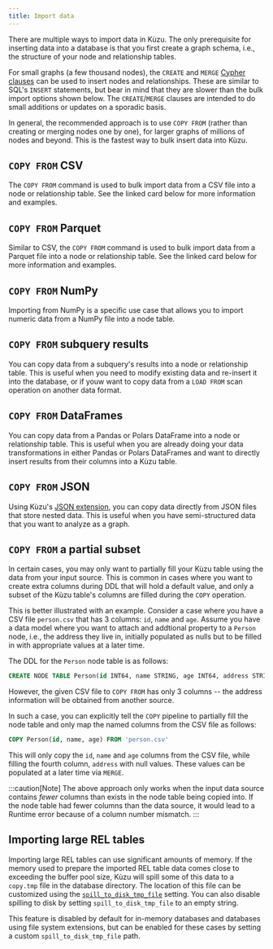 ```yaml
---
title: Import data
---
```



There are multiple ways to import data in Kùzu. The only prerequisite for inserting data
into a database is that you first create a graph schema, i.e., the structure of your node and relationship tables.

For small graphs (a few thousand nodes), the `CREATE` and `MERGE` [Cypher clauses](/cypher/data-manipulation-clauses)
can be used to insert nodes and
relationships. These are similar to SQL's `INSERT` statements, but bear in mind that they are slower than the bulk import
options shown below. The `CREATE`/`MERGE` clauses are intended to do small additions or updates on a sporadic basis.

In general, the recommended approach is to use `COPY FROM` (rather than creating or
merging nodes one by one), for larger graphs of millions of nodes and beyond.
This is the fastest way to bulk insert data into Kùzu.

## `COPY FROM` CSV

The `COPY FROM` command is used to bulk import data from a CSV file into a node or relationship table.
See the linked card below for more information and examples.

<LinkCard
  title="Import CSV"
  href="/import/csv"
/>

## `COPY FROM` Parquet

Similar to CSV, the `COPY FROM` command is used to bulk import data from a Parquet file into a node or relationship table.
See the linked card below for more information and examples.

<LinkCard
  title="Import Parquet"
  href="/import/parquet"
/>

## `COPY FROM` NumPy

Importing from NumPy is a specific use case that allows you to import numeric data from a NumPy file into a node table.

<LinkCard
  title="Import NumPy"
  href="/import/npy"
/>

## `COPY FROM` subquery results

You can copy data from a subquery's results into a node or relationship table.
This is useful when you need to modify existing data and re-insert it into the database, or if youw
want to copy data from a `LOAD FROM` scan operation on another data format.

<LinkCard
  title="Import results from a subquery"
  href="/import/copy-from-subquery"
/>

## `COPY FROM` DataFrames

You can copy data from a Pandas or Polars DataFrame into a node or relationship table. This is useful 
when you are already doing your data transformations in either Pandas or Polars DataFrames and want to
directly insert results from their columns into a Kùzu table.

<LinkCard
  title="Import results from a DataFrame"
  href="/import/copy-from-dataframe"
/>

## `COPY FROM` JSON

Using Kùzu's [JSON extension](/extensions/json), you can copy data directly from JSON files that store
nested data. This is useful when you have semi-structured data that you want to analyze as a graph.

<LinkCard
  title="Import from JSON file"
  href="/extensions/json#copy-from"
/>

## `COPY FROM` a partial subset

In certain cases, you may only want to partially fill your Kùzu table using the data from your input
source. This is common in cases where you want to create extra columns during DDL that will hold
a default value, and only a subset of the Kùzu table's columns are filled during the `COPY` operation.

This is better illustrated with an example. Consider a case where you have a CSV file `person.csv`
that has 3 columns: `id`, `name` and `age`.
Assume you have a data model where you want to attach and addtional property to a `Person` node,
i.e., the address they live in, initially populated as nulls but to be filled in with appropriate
values at a later time.

The DDL for the `Person` node table is as follows:
```sql
CREATE NODE TABLE Person(id INT64, name STRING, age INT64, address STRING, PRIMARY KEY(id));
```

However, the given CSV file to `COPY FROM` has only 3 columns -- the address information will be
obtained from another source.

In such a case, you can explicitly tell the `COPY` pipeline to partially fill the node table and
only map the named columns from the CSV file as follows:

```sql
COPY Person(id, name, age) FROM 'person.csv'
```

This will only copy the `id`, `name` and `age` columns from the CSV file, while filling the fourth
column, `address` with null values. These values can be populated at a later time via `MERGE`.

:::caution[Note]
The above approach only works when the input data source contains *fewer* columns than exists in the
node table being copied into. If the node table had fewer columns than the data source, it would
lead to a Runtime error because of a column number mismatch.
:::

## Importing large REL tables

Importing large REL tables can use significant amounts of memory. If the memory used to prepare the
imported REL table data comes close to exceeding the buffer pool size,
Kùzu will spill some of this data to a `copy.tmp` file in the database directory.
The location of this file can be customized using the
[`spill_to_disk_tmp_file`](/cypher/configuration#configure-spill-to-disk-temporary-file) setting.
You can also disable spilling to disk by setting `spill_to_disk_tmp_file` to an empty string.

This feature is disabled by default for in-memory databases and databases using file system extensions,
but can be enabled for these cases by setting a custom `spill_to_disk_tmp_file` path.
